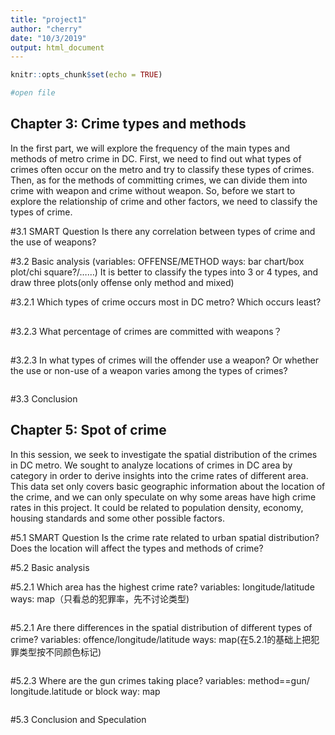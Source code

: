 ```yaml
---
title: "project1"
author: "cherry"
date: "10/3/2019"
output: html_document
---
```


```r
knitr::opts_chunk$set(echo = TRUE)
```


```r
#open file
```

## Chapter 3: Crime types and methods
In the first part, we will explore the frequency of the main types and methods of metro crime in DC. First, we need to find out what types of crimes often occur on the metro and try to classify these types of crimes. Then, as for the methods of committing crimes, we can divide them into crime with weapon and crime without weapon. So, before we start to explore the relationship of crime and other factors, we need to classify the types of crime. 


#3.1 SMART Question
Is there any correlation between types of crime and the use of weapons?

#3.2 Basic analysis
 (variables: OFFENSE/METHOD
ways: bar chart/box plot/chi square?/……)
It is better to classify the types into 3 or 4 types, and draw three plots(only offense\ only method\ and mixed)


#3.2.1 Which types of crime occurs most in DC metro? Which occurs least?
```r

```

#3.2.3 What percentage of crimes are committed with weapons？
```r

```

#3.2.3 In what types of crimes will the offender use a weapon? Or whether the use or non-use of a weapon varies among the types of crimes?
```r

```

#3.3 Conclusion



## Chapter 5: Spot of crime
In this session, we seek to investigate the spatial distribution of the crimes in DC metro. We sought to analyze locations of crimes in DC area by category in order to derive insights into the crime rates of different area. This data set only covers basic geographic information about the location of the crime, and we can only speculate on why some areas have high crime rates in this project. It could be related to population density, economy, housing standards and some other possible factors.

#5.1 SMART Question
Is the crime rate related to urban spatial distribution? Does the location will affect the types and methods of crime?

#5.2 Basic analysis

#5.2.1 Which area has the highest crime rate?
variables: longitude/latitude
ways: map（只看总的犯罪率，先不讨论类型)
```r

```

#5.2.1 Are there differences in the spatial distribution of different types of crime?
variables: offence/longitude/latitude
ways: map(在5.2.1的基础上把犯罪类型按不同颜色标记)
```r

```

#5.2.3 Where are the gun crimes taking place?
variables: method==gun/ longitude.latitude or block
way: map
```r

```

#5.3 Conclusion and Speculation